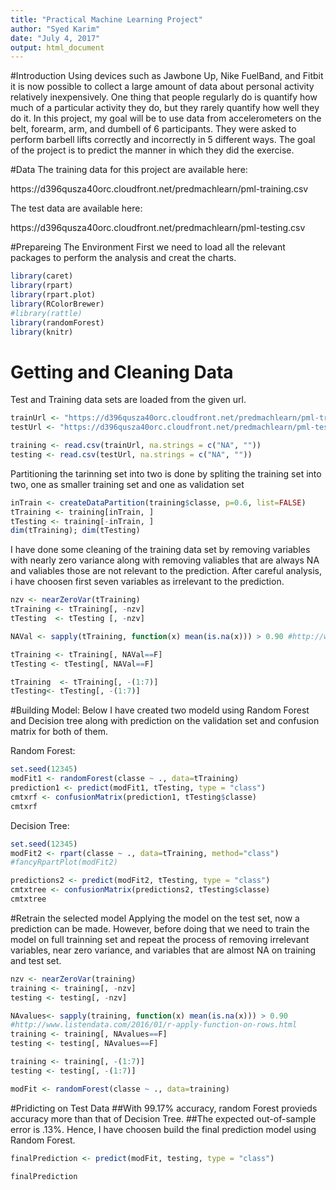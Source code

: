 ---
title: "Practical Machine Learning Project"
author: "Syed Karim"
date: "July 4, 2017"
output: html_document
---

#Introduction
Using devices such as Jawbone Up, Nike FuelBand, and Fitbit it is now possible to collect a large amount of data about personal activity relatively inexpensively. One thing that people regularly do is quantify how much of a particular activity they do, but they rarely quantify how well they do it. In this project, my goal will be to use data from accelerometers on the belt, forearm, arm, and dumbell of 6 participants. They were asked to perform barbell lifts correctly and incorrectly in 5 different ways. The goal of the project is to predict the manner in which they did the exercise.

#Data
The training data for this project are available here:

https://d396qusza40orc.cloudfront.net/predmachlearn/pml-training.csv

The test data are available here:

https://d396qusza40orc.cloudfront.net/predmachlearn/pml-testing.csv

#Prepareing The Environment
First we need to load all the relevant packages to perform the analysis and creat the charts.
```{r echo=T}
library(caret)
library(rpart)
library(rpart.plot)
library(RColorBrewer)
#library(rattle)
library(randomForest)
library(knitr)
```

# Getting and Cleaning Data

Test and Training data sets are loaded from the given url. 
```{r echo=T}
trainUrl <- "https://d396qusza40orc.cloudfront.net/predmachlearn/pml-training.csv"
testUrl <- "https://d396qusza40orc.cloudfront.net/predmachlearn/pml-testing.csv"

training <- read.csv(trainUrl, na.strings = c("NA", ""))
testing <- read.csv(testUrl, na.strings = c("NA", ""))
```

Partitioning the tarinning set into two is done by spliting the training set into two, one as smaller training set and one as validation set  
```{r echo=T}
inTrain <- createDataPartition(training$classe, p=0.6, list=FALSE)
tTraining <- training[inTrain, ]
tTesting <- training[-inTrain, ]
dim(tTraining); dim(tTesting)
```

I have done some cleaning of the training data set by removing variables with nearly zero variance along with removing valiables that are always NA and valiables those are not relevant to the prediction. After careful analysis, i have choosen first seven variables as irrelevant to the prediction.  

```{r echo=T}
nzv <- nearZeroVar(tTraining)
tTraining <- tTraining[, -nzv]
tTesting  <- tTesting [, -nzv]

NAVal <- sapply(tTraining, function(x) mean(is.na(x))) > 0.90 #http://www.listendata.com/2016/01/r-apply-function-on-rows.html

tTraining <- tTraining[, NAVal==F]
tTesting <- tTesting[, NAVal==F]

tTraining  <- tTraining[, -(1:7)]
tTesting<- tTesting[, -(1:7)]

```
#Building Model:
Below I have created two modeld using Random Forest and Decision tree along with prediction on the validation set and confusion matrix for both of them.  

Random Forest:
```{r echo=T}
set.seed(12345)
modFit1 <- randomForest(classe ~ ., data=tTraining)
prediction1 <- predict(modFit1, tTesting, type = "class")
cmtxrf <- confusionMatrix(prediction1, tTesting$classe)
cmtxrf
```

Decision Tree:
```{r echo=T}
set.seed(12345)
modFit2 <- rpart(classe ~ ., data=tTraining, method="class")
#fancyRpartPlot(modFit2)

predictions2 <- predict(modFit2, tTesting, type = "class")
cmtxtree <- confusionMatrix(predictions2, tTesting$classe)
cmtxtree
```


#Retrain the selected model
Applying the model on the test set, now a prediction can be made. However, before doing that we need to train the model on full trainning set and repeat the process of removing irrelevant variables, near zero variance, and variables that are almost NA on training and test set. 

```{r echo=T}
nzv <- nearZeroVar(training)
training <- training[, -nzv]
testing <- testing[, -nzv]
```
```{r echo=T}
NAvalues<- sapply(training, function(x) mean(is.na(x))) > 0.90
#http://www.listendata.com/2016/01/r-apply-function-on-rows.html
training <- training[, NAvalues==F]
testing <- testing[, NAvalues==F]
```
```{r echo=T}
training <- training[, -(1:7)]
testing <- testing[, -(1:7)]
```

```{r echo=T}

modFit <- randomForest(classe ~ ., data=training)

```
#Pridicting on Test Data
##With 99.17% accuracy, random Forest provieds accuracy more than that of Decision Tree. 
##The expected out-of-sample error is .13%.
Hence, I have choosen build the final prediction model using Random Forest. 
```{r echo=T}
finalPrediction <- predict(modFit, testing, type = "class")

finalPrediction
```




